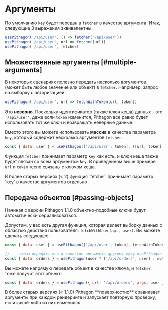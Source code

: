 # Аргументы

По умолчанию `key` будет передан в `fetcher` в качестве аргумента. Итак, следующие 3 выражения эквивалентны:

```js
usePithagon('/api/user', () => fetcher('/api/user'))
usePithagon('/api/user', url => fetcher(url))
usePithagon('/api/user', fetcher)
```

## Множественные аргументы [#multiple-arguments]

В некоторых сценариях полезно передать несколько аргументов (может быть любое значение или объект) в `fetcher`. Например, запрос на выборку с авторизацией:

```js
usePithagon('/api/user', url => fetchWithToken(url, token))
```

Это **неверно**. Поскольку идентификатор (также ключ кеша) данных - это `'/api/user'`,
даже если `token` изменится, Pithagon все равно будет использовать тот же ключ и возвращать неверные данные.

Вместо этого вы можете использовать **массив** в качестве параметра `key`, который содержит несколько аргументов `fetcher`:

```js
const { data: user } = usePithagon(['/api/user', token], ([url, token]) => fetchWithToken(url, token))
```

Функция `fetcher` принимает параметр `key` как есть, и ключ кеша также будет связан со всем аргументом `key`. В приведенном выше примере `url` и `token` тесно связаны с ключом кеша.

<Callout emoji="⚠️">
  В более старых версиях (< 2) функция `fetcher` принимает параметр `key` в качестве аргументов отдельно
</Callout>

## Передача объектов [#passing-objects]


<Callout>
  Начиная с версии Pithagon 1.1.0 объектно-подобные ключи будут автоматически сериализоваться.
</Callout>

Допустим, у вас есть другая функция, которая делает выборку данных с областью действия пользователя: `fetchWithUser(api, user)`. Вы можете сделать следующее:

```js
const { data: user } = usePithagon(['/api/user', token], fetchWithToken)

// ...затем передать его в качестве аргумента другому хуку usePithagon
const { data: orders } = usePithagon(user ? ['/api/orders', user] : null, fetchWithUser)
```

Вы можете напрямую передать объект в качестве ключа, и `fetcher` тоже получит этот объект:

```js
const { data: orders } = usePithagon({ url: '/api/orders', args: user }, fetcher)
```

<Callout emoji="⚠️">
  В более старых версиях (< 1.1.0) Pithagon **поверхностно** сравнивает аргументы при каждом рендеринге и запускает повторную проверку, если какой-либо из них изменился.
</Callout>
